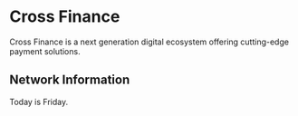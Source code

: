 
# Cross Finance

Cross Finance is a next generation digital ecosystem offering cutting-edge payment solutions.

## Network Information

<Callout type="info" emoji="ℹ️">
  Today is Friday.
</Callout>
